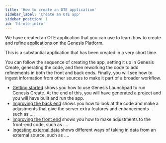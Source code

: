 ```yaml
---
title: 'How to create an OTE application'
sidebar_label: 'Create an OTE app'
sidebar_position: 1
id: 'ht-ote-intro'
---
```



We have created an OTE application that you can use to learn how to create and refine applications on the Genesis Platform.

This is a substantial application that has been created in a very short time.

You can follow the sequence of creating the app, setting it up in Genesis Create, generating the code, and then reworking the code to add refinements in both the front and back ends. Finally, you will see how to ingest information from other sources to make it part of a broader workflow.

- [Getting started](/how-to/ote-app/ht-ote-getting-started/) shows you how to use Genesis Launchpad to run Genesis Create. At the end of this, you will have generated a project and you will have built and run the app.
- [Improving the back end](/how-to/ote-app/ht-ote-improving-back-end/) shows you how to look at the code and make a adjustments that give the server extra features and enhancements - such as ....
- [Improving the front end](/how-to/ote-app/ht-ote-improving-front-end/) shows you how to make adjustments to the front-end code, such as ....
- [Ingesting external data](/how-to/ote-app/ht-ote-ingesting-external/) shows different ways of taking in data from an external source, such as ....


